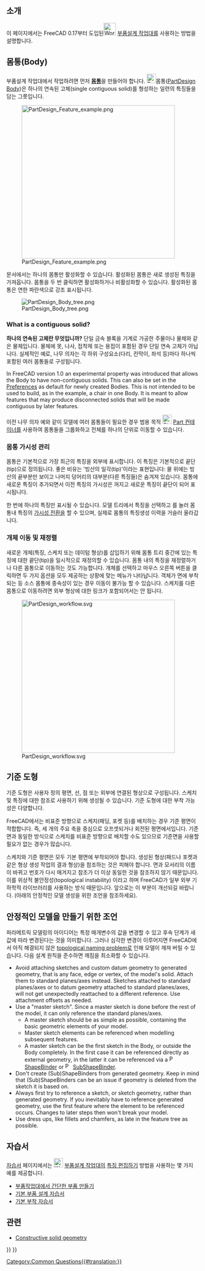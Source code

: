 <languages/>
{{TOCright}}

<span id="Introduction"></span>
== 소개 ==

<div class="mw-translate-fuzzy">
이 페이지에서는 FreeCAD 0.17부터 도입된[[Image:Workbench_PartDesign.svg|32px]] [[PartDesign Workbench/ko|부품설계 작업대]]를 사용하는 방법을 설명합니다.
</div>

<span id="Body"></span>
== 몸통(Body) ==

<div class="mw-translate-fuzzy">
부품설계 작업대에서 작업하려면 먼저  '''[[Body/ko|몸통]]'''을 만들어야 합니다. [[File:PartDesign_Body.svg|24px]]몸통([[PartDesign Body]])은 하나의 연속된 고체(single contiguous solid)를 형성하는 일련의 특징들을 담는 그릇입니다.
</div>

[[File:PartDesign_Feature_example.png|400px]]

{{Caption|Feature editing in practice. From left to right:<br>
Body with a [[PartDesign_AdditiveBox|box]] feature.<br>
Body with a box and a [[PartDesign_Chamfer|chamfer]] feature.<br>
Body with a box, a chamfer and a [[PartDesign_Pocket|pocket]] feature.}}

<div class="mw-translate-fuzzy">
문서에서는 하나의 몸통만 활성화할 수 있습니다. 활성화된 몸통은 새로 생성된 특징을 가져옵니다. 몸통을 두 번 클릭하면 활성화하거나 비활성화할 수 있습니다. 활성화된 몸통은 연한 파란색으로 강조 표시됩니다.
</div>

[[File:PartDesign Body tree.png]]

=== What is a contiguous solid? ===

<div class="mw-translate-fuzzy">
'''하나의 연속된 고체란 무엇입니까?''' 단일 금속 블록을 기계로 가공한 주물이나 물체와 같은 물체입니다. 물체에 못, 나사, 접착제 또는 용접이 포함된 경우 단일 연속 고체가 아닙니다. 실제적인 예로, 나무 의자는 각 하위 구성요소(다리, 칸막이, 좌석 등)마다 하나씩 포함된 여러 몸통들로 구성됩니다.
</div>

In FreeCAD version 1.0 an experimental property was introduced that allows the Body to have non-contiguous solids. This can also be set in the [[PartDesign_Preferences#General|Preferences]] as default for newly created Bodies. This is not intended to be used to build, as in the example, a chair in one Body. It is meant to allow features that may produce disconnected solids that will be made contiguous by later features.

<div class="mw-translate-fuzzy">
이전 나무 의자 예와 같이 모델에 여러 몸통들이 필요한 경우 범용 목적 [[Image:Std_Part.svg|24px]] [[Std Part|Part 컨테이너]]를 사용하여 몸통들을 그룹화하고 전체를 하나의 단위로 이동할 수 있습니다.
</div>

<span id="Body_visibility_management"></span>
=== 몸통 가시성 관리 ===

<div class="mw-translate-fuzzy">
몸통은 기본적으로 가장 최근의 특징을 외부에 표시합니다. 이 특징은 기본적으로 끝단(tip)으로 정의됩니다. 좋은 비유는 '빙산의 일각(tip)'이라는 표현입니다: 물 위에는 빙산의 끝부분만 보이고 나머지 덩어리의 대부분(다른 특징들)은 숨겨져 있습니다. 몸통에 새로운 특징이 추가되면서 이전 특징의 가시성은 꺼지고 새로운 특징이 끝단이 되어 표시됩니다.
</div>

<div class="mw-translate-fuzzy">
한 번에 하나의 특징만 표시될 수 있습니다. 모델 트리에서 특징을 선택하고 {{KEY|Spacebar}}를 눌러 몸통내 특징의 [[Std_ToggleVisibility/ko|가시성 전환]]을 할 수 있으며, 실제로 몸통의 특징생성 이력을 거슬러 올라갑니다.
</div>

<span id="Moving_and_Reordering_Objects"></span>
=== 개체 이동 및 재정렬 ===

<div class="mw-translate-fuzzy">
새로운 개체(특징, 스케치 또는 데이텀 형상)를 삽입하기 위해 몸통 트리 중간에 있는 특징에 대한 끝단(tip)을 일시적으로 재정의할 수 있습니다. 몸통 내의 특징을 재정렬하거나 다른 몸통으로 이동하는 것도 가능합니다. 개체를 선택하고 마우스 오른쪽 버튼을 클릭하면 두 가지 옵션을 모두 제공하는 상황에 맞는 메뉴가 나타납니다. 객체가 면에 부착되는 등 소스 몸통에 종속성이 있는 경우 이동이 불가능 할 수 있습니다. 스케치를 다른 몸통으로 이동하려면 외부 형상에 대한 링크가 포함되어서는 안 됩니다.
</div>

[[Image:PartDesign_workflow.svg|400px]]

{{Caption|Schematic representation of the PartDesign workflow.}}

<span id="Datum_geometry"></span>
== 기준 도형 ==

<div class="mw-translate-fuzzy">
기준 도형은 사용자 정의 평면, 선, 점 또는 외부에 연결된 형상으로 구성됩니다. 스케치 및 특징에 대한 참조로 사용하기 위해 생성될 수 있습니다. 기준 도형에 대한 부착 가능성은 다양합니다.
</div>

<div class="mw-translate-fuzzy">
FreeCAD에서는 비표준 방향으로 스케치(패딩, 포켓 등)를 배치하는 경우 기준 평면이 적합합니다. 즉, 세 개의 주요 축을 중심으로 오프셋되거나 회전된 평면에서입니다. 기준면과 동일한 방식으로 스케치를 비표준 방향으로 배치할 수도 있으므로 기준면을 사용할 필요가 없는 경우가 많습니다.
</div>

<div class="mw-translate-fuzzy">
스케치와 기준 평면은 모두 기본 평면에 부착되어야 합니다. 생성된 형상(패드나 포켓과 같은 형상 생성 작업의 결과 형상)을 참조하는 것은 피해야 합니다. 면과 모서리의 이름이 바뀌고 번호가 다시 매겨지고 참조가 더 이상 동일한 것을 참조하지 않기 때문입니다. 이를 위상적 불안정성(topological instability) 이라고 하며 FreeCAD가 일부 외부 기하학적 라이브러리를 사용하는 방식 때문입니다. 앞으로는 이 부분이 개선되길 바랍니다. (아래의 안정적인 모델 생성을 위한 조언을 참조하세요).
</div>

<span id="Advice_for_creating_stable_models"></span>
== 안정적인 모델을 만들기 위한 조언 ==

<div class="mw-translate-fuzzy">
파라메트릭 모델링의 아이디어는 특정 매개변수의 값을 변경할 수 있고 후속 단계가 새 값에 따라 변경된다는 것을 의미합니다. 그러나 심각한 변경이 이루어지면 FreeCAD에서 아직 해결되지 않은 [[Topological_naming_problem|topological naming problem]]로 인해 모델이 깨져 버릴 수 있습니다. 다음 설계 원칙을 준수하면 깨짐을 최소화할 수 있습니다.
</div>

* Avoid attaching sketches and custom datum geometry to generated geometry, that is any face, edge or vertex, of the model's solid. Attach them to standard planes/axes instead. Sketches attached to standard planes/axes or to datum geometry attached to standard planes/axes, will not get unexpectedly reattached to a different reference. Use attachment offsets as needed.
* Use a "master sketch". Since a master sketch is done before the rest of the model, it can only reference the standard planes/axes.
** A master sketch should be as simple as possible, containing the basic geometric elements of your model.
** Master sketch elements can be referenced when modelling subsequent features.
** A master sketch can be the first sketch in the Body, or outside the Body completely. In the first case it can be referenced directly as external geometry, in the latter it can be referenced via a [[File:PartDesign_ShapeBinder.svg|16px]] [[PartDesign_ShapeBinder|ShapeBinder]] or [[File:PartDesign_SubShapeBinder.svg|16px]] [[PartDesign_SubShapeBinder|SubShapeBinder]].
* Don't create (Sub)ShapeBinders from generated geometry. Keep in mind that (Sub)ShapeBinders can be an issue if geometry is deleted from the sketch it is based on.
* Always first try to reference a sketch, or sketch geometry, rather than generated geometry. If you inevitably have to reference generated geometry, use the first feature where the element to be referenced occurs. Changes to later steps then won't break your model.
* Use dress ups, like fillets and chamfers, as late in the feature tree as possible.

<span id="Tutorials"></span>
== 자습서 ==

<div class="mw-translate-fuzzy">
[[Tutorials/ko|자습서]] 페이지에서는 [[Image:Workbench_PartDesign.svg|24px]] [[PartDesign_Workbench/ko|부품설계 작업대]]의 [[Feature_editing/ko|특징 편집하기]] 방법을 사용하는 몇 가지 예를 제공합니다.
* [[Creating_a_simple_part_with_PartDesign/ko|부품작업대에서 간단한 부품 만들기]]
* [[Basic_Part_Design_Tutorialko|기본 부품 설계 자습서]]
* [[Basic_Attachment_Tutorialko|기본 부착 자습서]]
</div>

<span id="Related"></span>
==관련==

* [[Constructive_solid_geometry|Constructive solid geometry]]


{{PartDesign Tools navi{{#translation:}}}}
{{Userdocnavi{{#translation:}}}}
[[Category:Common Questions{{#translation:}}]]